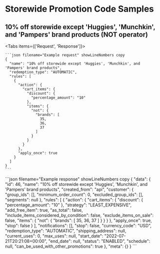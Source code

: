 # Storewide Promotion Code Samples

## 10% off storewide except 'Huggies', 'Munchkin', and 'Pampers' brand products (NOT operator)



<Tabs items={['Request', 'Response']}>
  <Tab>
    
    ```json filename="Example request" showLineNumbers copy
    {
      "name": "10% off storewide except 'Huggies', 'Munchkin', and 'Pampers' brand products",
      "redemption_type": "AUTOMATIC",
      "rules": [
        {
          "action": {
            "cart_items": {
              "discount": {
                "percentage_amount": "10"
              },
              "items": {
                "not": {
                  "brands": [
                    35,
                    36,
                    37
                  ]
                }
              }
            }
          },
          "apply_once": true
        }
      ]
    }
    ```
  </Tab>
  <Tab>
    ```json filename="Example response" showLineNumbers copy
    {
      "data": {
        "id": 46,
        "name": "10% off storewide except 'Huggies', 'Munchkin', and 'Pampers' brand products",
        "created_from": "api",
        "customer": {
          "group_ids": [],
          "minimum_order_count": 0,
          "excluded_group_ids": [],
          "segments": null
        },
        "rules": [
          {
            "action": {
              "cart_items": {
                "discount": {
                  "percentage_amount": "10"
                },
                "strategy": "LEAST_EXPENSIVE",
                "add_free_item": true,
                "as_total": false,
                "include_items_considered_by_condition": false,
                "exclude_items_on_sale": false,
                "items": {
                  "not": {
                    "brands": [
                      35,
                      36,
                      37
                    ]
                  }
                }
              }
            },
            "apply_once": true,
            "stop": false
          }
        ],
        "notifications": [],
        "stop": false,
        "currency_code": "USD",
        "redemption_type": "AUTOMATIC",
        "shipping_address": null,
        "current_uses": 0,
        "max_uses": null,
        "start_date": "2022-07-21T20:21:08+00:00",
        "end_date": null,
        "status": "ENABLED",
        "schedule": null,
        "can_be_used_with_other_promotions": true
      },
      "meta": {}
    }
    ```

  </Tab>
</Tabs>
